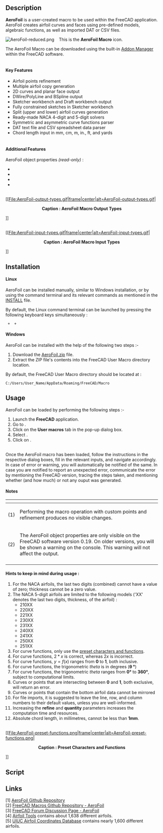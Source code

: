 <languages/>
<translate>
<!--T:1-->
{{Macro
|Name=Macro AeroFoil
|Icon=AeroFoil.png
|Description=AeroFoil creates airfoil curves and faces using pre-defined models, algebraic functions, and DAT or CSV Files.
|Author=Melwyncarlo
|Date=2021-03-10
|Version=2.0.1
|FCVersion={{VersionPlus|0.17}}
|Download=[https://wiki.freecad.org/images/5/59/AeroFoil-reduced.png ToolBar Icon]
|Links=[https://github.com/melwyncarlo/AeroFoil Personal Github - AeroFoil]<br>[https://github.com/melwyncarlo/AeroFoil/blob/main/AeroFoil.zip?raw=true AeroFoil.zip]<br>[https://github.com/FreeCAD/FreeCAD-macros/tree/master/ObjectCreation FC Github - AeroFoil]<br>[https://forum.freecad.org/viewtopic.php?f=22&t=56162 FC Forum - AeroFoil]
}}

==Description== <!--T:2-->

<!--T:3-->
'''AeroFoil''' is a user-created macro to be used within the FreeCAD application. AeroFoil creates airfoil curves and faces using pre-defined models, algebraic functions, as well as imported DAT or CSV files.

<!--T:4-->
[[Image:AeroFoil-reduced.png]] &nbsp;&nbsp; This is the '''AeroFoil Macro''' icon.

<!--T:5-->
The AeroFoil Macro can be downloaded using the built-in [[Std_AddonMgr|Addon Manager]] within the FreeCAD software.

====<br>Key Features==== <!--T:6-->

<!--T:7-->
* Airfoil points refinement
* Multiple airfoil copy generation
* 2D curves and planar face output
* DWire/PolyLine and BSpline output
* Sketcher workbench and Draft workbench output
* Fully constrained sketches in Sketcher workbench
* Split (upper and lower) airfoil curves generation
* Ready-made NACA 4-digit and 5-digit solvers
* Symmetric and asymmetric curve functions parser
* DAT text file and CSV spreadsheet data parser
* Chord length input in mm, cm, m, in., ft, and yards

====<br>Additional Features {{VersionPlus|0.19}}==== <!--T:8-->

<!--T:9-->
AeroFoil object properties ''(read-only)'' :
<br>{{Properties Title|Base}}
*{{PropertyData|Airfoil Type|String}}
*{{PropertyData|Airfoil Chord Length|Length}}
*{{PropertyData|Design Curve Type|String}}
*{{PropertyData|Number Of Points|Integer}}


<!--T:10-->
<br>[[File:AeroFoil-output-types.gif|frame|center|alt=AeroFoil-output-types.gif|<div style="text-align: center"><b>Caption :  AeroFoil Macro Output Types</b></div>]]

<!--T:11-->
<br>[[File:AeroFoil-input-types.gif|frame|center|alt=AeroFoil-input-types.gif|<div style="text-align: center"><b>Caption :  AeroFoil Macro Input Types</b></div>]]<br>

==Installation== <!--T:12-->

====Linux==== <!--T:13-->

<!--T:14-->
AeroFoil can be installed manually, similar to Windows installation, or by using the command terminal and its relevant commands as mentioned in the [https://raw.githubusercontent.com/melwyncarlo/AeroFoil/main/INSTALL.sh INSTALL] file.

<!--T:15-->
By default, the Linux command terminal can be launched by pressing the following keyboard keys simultaneously :

<!--T:16-->
<code>{{KEY|Control}} + {{KEY|Alt}} + {{KEY|T}}</code>

====Windows==== <!--T:17-->

<!--T:18-->
AeroFoil can be installed with the help of the following two steps :-

<!--T:19-->
# Download the [https://github.com/melwyncarlo/AeroFoil/blob/main/AeroFoil.zip?raw=true AeroFoil.zip] file. <br>
# Extract the ZIP file's contents into the FreeCAD User Macro directory location.

<!--T:20-->
By default, the FreeCAD User Macro directory should be located at :

</translate>
<code>C:/Users/User_Name/AppData/Roaming/FreeCAD/Macro</code>
<translate>

==Usage== <!--T:21-->

<!--T:22-->
AeroFoil can be loaded by performing the following steps :-

<!--T:23-->
# Launch the '''FreeCAD''' application.
# Go to {{MenuCommand|Macro → Macros ...}}.
# Click on the '''User macros''' tab in the pop-up dialog box.
# Select {{FileName|AeroFoil.FCMacro}}.
# Click on {{Button|Execute}}.

<!--T:24-->
<br>Once the AeroFoil macro has been loaded, follow the instructions in the respective dialog boxes, fill in the relevant inputs, and navigate accordingly. In case of error or warning, you will automatically be notified of the same. In case you are notified to report an unexpected error, communicate the error by mentioning the FreeCAD version, tracing the steps taken, and mentioning whether (and how much) or not any ouput was generated.

====Notes==== <!--T:25-->

<!--T:26-->
{| style="text-align: left;"
|- style="vertical-align: top;"
! scope="col" style="width:30px;padding:5px 0px" |
! scope="col" |
|- style="vertical-align: top;"
|(1)
|Performing the macro operation with custom points and refinement produces no visible changes.
|- style="vertical-align: top;"
|(2)
|The AeroFoil object properties are only visible on the FreeCAD software version 0.19. On older versions, you will be shown a warning on the console. This warning will not affect the output.
|- style="vertical-align: top;"
|}

====Hints to keep in mind during usage :==== <!--T:27-->

<!--T:28-->
# For the NACA airfoils, the last two digits (combined) cannot have a value of zero; thickness cannot be a zero value.
# The NACA 5-digit airfoils are limited to the following models ('XX' denotes the last two digits, thickness, of the airfoil) :
#* 210XX
#* 220XX
#* 221XX
#* 230XX
#* 231XX
#* 240XX
#* 241XX
#* 250XX
#* 251XX
# For curve functions, only use the <u>preset characters and functions</u>.
# For curve functions, <math>2 * x</math> is correct, whereas <math>2x</math> is incorrect.
# For curve functions, <math>y = f(x)</math> ranges from '''0''' to '''1''', both inclusive.
# For curve functions, the trigonometric ''theta'' is in degrees ('''&theta; &deg;''')
# For curve functions, the trigonometric ''theta'' ranges from '''0&deg;''' to '''360&deg;''', subject to computational limits.
# Curves or points that are intersecting between '''0''' and '''1''', both exclusive, will return an error.
# Curves or points that contain the bottom airfoil data cannot be mirrored
# For file imports, it is suggested to leave the line, row, and column numbers to their default values, unless you are well-informed.
# Increasing the '''refine''' and '''quantity''' parameters increases the computation time and resources.
# Absolute chord length, in millimetres, cannot be less than '''1mm'''.


<!--T:29-->
<br>[[File:AeroFoil-preset-functions.png|frame|center|alt=AeroFoil-preset-functions.png|<div style="text-align: center"><b>Caption :  Preset Characters and Functions</b></div>]]<br>


==Script== <!--T:30-->

</translate>
{{MacroCode|code=

__Title__         = "AeroFoil"
__Author__        = "Melwyncarlo"
__Version__       = "2.0.0"
__Date__          = "2021-03-09"
__Comment__       = "AeroFoil creates airfoil curves and faces using pre-defined models, algebraic functions, and DAT or CSV Files"
__Web__           = "https://github.com/melwyncarlo/AeroFoil"
__Wiki__          = "https://wiki.freecad.org/index.php?title=Macro_AeroFoil"
__Icon__          = "https://wiki.freecad.org/images/5/59/AeroFoil-reduced.png"
__Help__          = "Click on the AeroFoil button/macro, and follow the instructions in the subsequent dialog boxes."
__Status__        = "stable"
__Requires__      = "Freecad >= v0.17"
__Communication__ = "https://github.com/melwyncarlo/AeroFoil/issues"
__Files__         = "AeroFoil_UI_Files/AeroFoil_Initial_Dialog.ui, AeroFoil_UI_Files/AeroFoil_NACA4Digit_Dialog.ui, \
AeroFoil_UI_Files/AeroFoil_NACA5Digit_Dialog.ui, AeroFoil_UI_Files/AeroFoil_CurvesInput_Dialog.ui, \
AeroFoil_UI_Files/AeroFoil_PointsInput_Dialog.ui, AeroFoil_UI_Files/AeroFoil_DATInput_Dialog.ui, \
AeroFoil_UI_Files/AeroFoil_CSVInput_Dialog.ui, AeroFoil_UI_Files/AeroFoil_FileLoad_Dialog.ui, \
AeroFoil_UI_Files/AeroFoil_Final_Dialog.ui, AeroFoil_UI_Files/AeroFoil_Math_Functions_Box.ui, \
AeroFoil_UI_Files/AeroFoil_mfb_img.gif, AeroFoil_UI_Files/AeroFoil.svg"



#  OS: Ubuntu 18.04.5 LTS
#  Word size of OS: 64-bit
#  Word size of FreeCAD: 64-bit
#  Version: 0.18.4.
#  Build type: Release
#  Python version: 3.6.8
#  Qt version: 5.9.5
#  Coin version: 4.0.0a
#  OCC version: 7.3.0
#  Locale: English/UnitedKingdom (en_GB)

#  OS: Ubuntu 18.04.5 LTS (LXDE/Lubuntu)
#  Word size of OS	: 64-bit
#  Word size of FreeCAD: 64-bit
#  Version: 0.19
#  Build type: Release
#  Branch: unknown
#  Hash: 32200b604d421c4dad527fe587a7d047cf953b4f
#  Python version: 3.6.9
#  Qt version: 5.9.5
#  Coin versio: 4.0.0a
#  OCC version: 7.3.0
#  Locale: English/UnitedKingdom (en_GB)



}}

<translate>
<!--T:33-->
{{Codeextralink|https://raw.githubusercontent.com/melwyncarlo/AeroFoil/main/AeroFoil.FCMacro}}
</translate>
<translate>

==Links== <!--T:31-->

<!--T:32-->
[1] [https://github.com/melwyncarlo/AeroFoil AeroFoil Github Repository]
<br>[2] [https://github.com/FreeCAD/FreeCAD-macros/tree/master/ObjectCreation FreeCAD Macros Github Repository - AeroFoil]
<br>[3] [https://forum.freecad.org/viewtopic.php?f=22&t=56162 FreeCAD Forum Discussion Page - AeroFoil]
<br>[4] [http://airfoiltools.com/ Airfoil Tools] contains about 1,638 different airfoils.
<br>[5] [https://m-selig.ae.illinois.edu/ads/coord_database.html UIUC Airfoil Coordinates Database] contains nearly 1,600 different airfoils.

</translate>